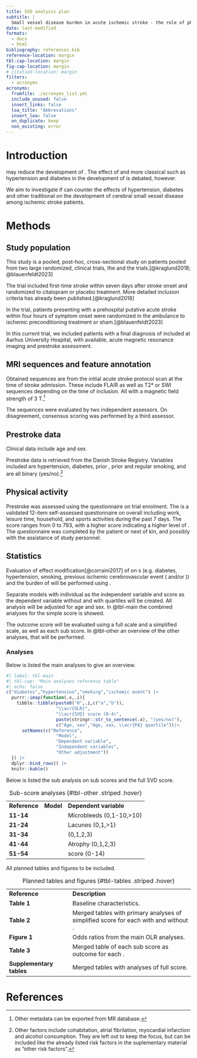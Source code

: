 ```yaml
---
title: SVD analysis plan
subtitle: |
  Small vessel disease burden in acute ischemic stroke - the role of physical activity and vascular risk factors
date: last-modified
formats:
  - docx
  - html
bibliography: references.bib
reference-location: margin
tbl-cap-location: margin
fig-cap-location: margin
# citation-location: margin
filters:
  - acronyms
acronyms:
  fromfile: ./acronyms_list.yml
  include_unused: false
  insert_links: false
  loa_title: "Abbrevations"
  insert_loa: false
  on_duplicate: keep
  non_existing: error
---
```


# Introduction

\acr{PA} may reduce the development of \acr{SVD}. The effect of \acr{PA} and more classical \acr{CVRF} such as hypertension and diabetes in the development of \acr{SVD} is debated, however.

We aim to investigate if \acr{PA} can counter the effects of hypertension, diabetes and other traditional \acr{CVRF} on the development of cerebral small vessel disease among ischemic stroke patients.

# Methods

## Study population

This study is a pooled, post-hoc, cross-sectional study on \acr{AIS} patients pooled from two large randomized, clinical trials, the \acr{TALOS} and the \acr{RESIST} trials.[@kraglund2018; @blauenfeldt2023]

The \acr{TALOS} trial included first-time stroke within seven days after stroke onset and randomized to citalopram or placebo treatment. More detailed inclusion criteria has already been published.[@kraglund2018]

In the \acr{RESIST} trial, patients presenting with a prehospital putative acute stroke within four hours of symptom onset were randomized in the ambulance to ischemic preconditioning treatment or sham.[@blauenfeldt2023]

In this current trial, we included patients with a final diagnosis of \acr{AIS} included at Aarhus University Hospital, with available, acute magnetic resonance imaging and prestroke \acr{PA} assessment.

## MRI sequences and feature annotation

Obtained \acr{MRI} sequences are from the initial acute stroke protocol scan at the time of stroke admission. These include FLAIR as well as T2\* or SWI sequences depending on the time of inclusion. All with a magnetic field strength of 3 T.[^1]

[^1]: Other metadata can be exported from MR database.

The \acr{MRI} sequences were evaluated by two independent assessors. On disagreement, consensus scoring was performed by a third assessor.

## Prestroke data

Clinical data include age and sex.

Prestroke data is retrieved from the Danish Stroke Registry. Variables included are hypertension, diabetes, prior \acr{AIS}, prior \acr{TIA} and regular smoking, and are all binary (yes/no).[^2]

[^2]: Other factors include cohabitation, atrial fibrilation, myocardial infarction and alcohol consumption. They are left out to keep the focus, but can be included like the already listed risk factors in the suplementary material as "other risk factors".

## Physical activity

Prestroke \acr{PA} was assessed using the \acr{PASE} questionnaire on trial enrolment. The \acr{PASE} is a validated 12-item self-assessed questionnaire on overall \acr{PA} including work, leisure time, household, and sports activities during the past 7 days. The score ranges from 0 to 793, with a higher score indicating a higher level of \acr{PA}. The \acr{PASE} questionnaire was completed by the patient or next of kin, and possibly with the assistance of study personnel.

## Statistics

Evaluation of effect modification[@corraini2017] of \acr{PA} on \acr{CVRF}s (e.g. diabetes, hypertension, smoking, previous ischemic cerebrovascular event (\acr{AIS} and/or \acr{TIA})) and the burden of \acr{SVD} will be performed using \acr{OLR}.

Separate \acr{OLR} models with individual \acr{CVRF} as the independent variable and \acr{SVD} score as the dependent variable without and with \acr{PA} quartiles will be created. All analysis will be adjusted for age and sex. In @tbl-main the combined analyses for the simple \acr{SVD} score is showed.

The outcome \acr{SVD} score will be evaluated using a full scale and a simplified scale, as well as each sub score. In @tbl-other an overview of the other analyses, that will be performed.

### Analyses

Below is listed the main analyses to give an overview.

```r
#| label: tbl-main
#| tbl-cap: "Main analyses reference table"
#| echo: false
c("diabetes","hypertension","smoking","ischemic event") |> 
  purrr::imap(function(.x,.i){
    tibble::tibble(paste0("0",.i,c("a","b")),
                   "\\acr{OLR}",
                   "\\acr{SVD} score (0-4)",
                   paste(stringr::str_to_sentence(.x), "(yes/no)"),
                   c("Age, sex","Age, sex, \\acr{PA} quartile"))|> 
      setNames(c("Reference",
                   "Model",
                   "Dependent variable",
                   "Independent variables",
                   "Other adjustment"))
  }) |> 
  dplyr::bind_rows() |> 
  knitr::kable()

```

Below is listed the sub analysis on sub scores and the full SVD score.

|               |           |                           |
|---------------|-----------|---------------------------|
| **Reference** | **Model** | **Dependent variable**    |
| **11-14**     | \acr{OLR} | Microbleeds (0,1-10,\>10) |
| **21-24**     | \acr{OLR} | Lacunes (0,1,\>1)         |
| **31-34**     | \acr{OLR} | \acr{WMH} (0,1,2,3)       |
| **41-44**     | \acr{OLR} | Atrophy (0,1,2,3)         |
| **51-54**     | \acr{OLR} | \acr{SVD} score (0-14)    |

: Sub-score analyses {#tbl-other .striped .hover}

All planned tables and figures to be included.

|                          |                                                                                                                  |
|-------------------------|-----------------------------------------------|
| **Reference**            | **Description**                                                                                                  |
| **Table 1**              | Baseline characteristics.                                                                                        |
| **Table 2**              | Merged tables with primary analyses of simplified \acr{SVD} score for each \acr{CVRF} with and without \acr{PA}. |
| **Figure 1**              | Odds ratios from the main OLR analyses.                                                                         |
| **Table 3**              | Merged table of each \acr{SVD} sub score as outcome for each \acr{CVRF}.                                         |
| **Supplementary tables** | Merged tables with analyses of full \acr{SVD} score.                                                             |

: Planned tables and figures {#tbl-tables .striped .hover}

<!-- # DAGs -->

<!-- ```{r} -->
<!-- #| label: fig-dags -->
<!-- #| fig-cap: "DAGs to consider" -->
<!-- #| echo: false -->
<!-- #| warning: false -->
<!-- #| fig-align: center -->
<!-- #| out-width: 100% -->
<!-- source(here::here("notebooks/_dags.R")) -->
<!-- p_dag -->
<!-- ``` -->


# References {.unnumbered}

::: {#refs}
:::
